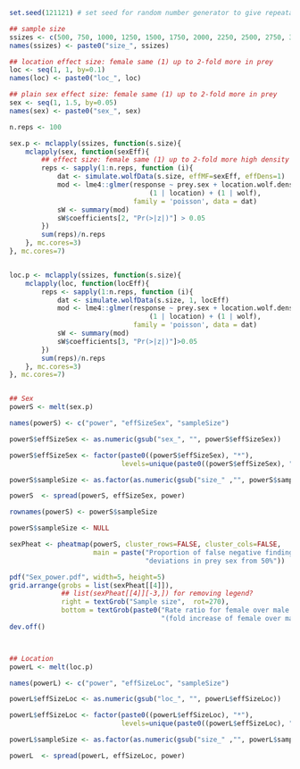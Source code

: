 

```r
set.seed(121121) # set seed for random number generator to give repeatable results

## sample size
ssizes <- c(500, 750, 1000, 1250, 1500, 1750, 2000, 2250, 2500, 2750, 3000)
names(ssizes) <- paste0("size_", ssizes)

## location effect size: female same (1) up to 2-fold more in prey 
loc <- seq(1, 1, by=0.1)
names(loc) <- paste0("loc_", loc)

## plain sex effect size: female same (1) up to 2-fold more in prey 
sex <- seq(1, 1.5, by=0.05)
names(sex) <- paste0("sex_", sex)

n.reps <- 100

sex.p <- mclapply(ssizes, function(s.size){
    mclapply(sex, function(sexEff){
        ## effect size: female same (1) up to 2-fold more high density
        reps <- sapply(1:n.reps, function (i){
            dat <- simulate.wolfData(s.size, effMF=sexEff, effDens=1)
            mod <- lme4::glmer(response ~ prey.sex + location.wolf.density +
                                   (1 | location) + (1 | wolf), 
                               family = 'poisson', data = dat)
            sW <- summary(mod)
            sW$coefficients[2, "Pr(>|z|)"] > 0.05
        })
        sum(reps)/n.reps
    }, mc.cores=3)
}, mc.cores=7)


loc.p <- mclapply(ssizes, function(s.size){
    mclapply(loc, function(locEff){
        reps <- sapply(1:n.reps, function (i){
            dat <- simulate.wolfData(s.size, 1, locEff)
            mod <- lme4::glmer(response ~ prey.sex + location.wolf.density +
                                   (1 | location) + (1 | wolf), 
                               family = 'poisson', data = dat)
            sW <- summary(mod)
            sW$coefficients[3, "Pr(>|z|)"]>0.05
        })
        sum(reps)/n.reps
    }, mc.cores=3)
}, mc.cores=7)


## Sex
powerS <- melt(sex.p)

names(powerS) <- c("power", "effSizeSex", "sampleSize")

powerS$effSizeSex <- as.numeric(gsub("sex_", "", powerS$effSizeSex))

powerS$effSizeSex <- factor(paste0((powerS$effSizeSex), "*"),
                            levels=unique(paste0((powerS$effSizeSex), "*")))

powerS$sampleSize <- as.factor(as.numeric(gsub("size_" ,"", powerS$sampleSize)))

powerS  <- spread(powerS, effSizeSex, power)

rownames(powerS) <- powerS$sampleSize

powerS$sampleSize <- NULL

sexPheat <- pheatmap(powerS, cluster_rows=FALSE, cluster_cols=FALSE,
                     main = paste("Proportion of false negative findings for\n",
                                  "deviations in prey sex from 50%"))

pdf("Sex_power.pdf", width=5, height=5)
grid.arrange(grobs = list(sexPheat[[4]]),
             ## list(sexPheat[[4]][-3,]) for removing legend?
             right = textGrob("Sample size",  rot=270),
             bottom = textGrob(paste0("Rate ratio for female over male prey\n", 
                                      "(fold increase of female over male)")))
dev.off()



## Location
powerL <- melt(loc.p)

names(powerL) <- c("power", "effSizeLoc", "sampleSize")

powerL$effSizeLoc <- as.numeric(gsub("loc_", "", powerL$effSizeLoc))

powerL$effSizeLoc <- factor(paste0((powerL$effSizeLoc), "*"),
                            levels=unique(paste0((powerL$effSizeLoc), "*")))

powerL$sampleSize <- as.factor(as.numeric(gsub("size_" ,"", powerL$sampleSize)))

powerL  <- spread(powerL, effSizeLoc, power)

```

